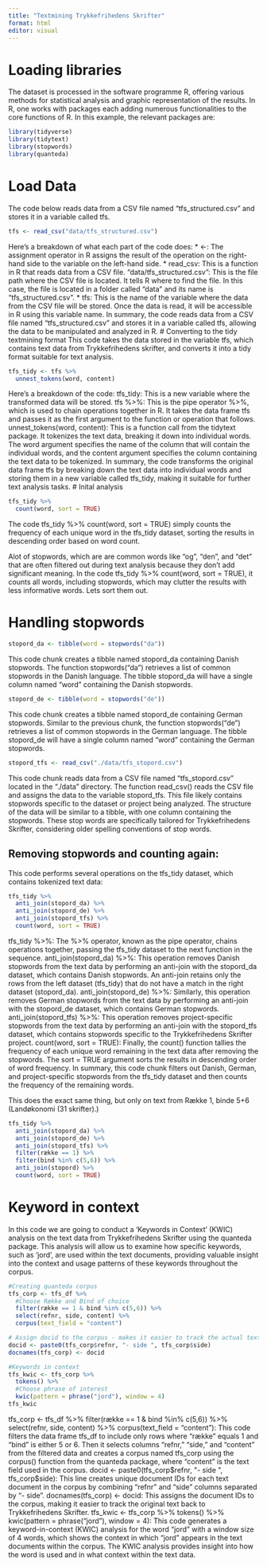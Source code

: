 ```yaml
---
title: "Textmining Trykkefrihedens Skrifter"
format: html
editor: visual
---
```


# Loading libraries

The dataset is processed in the software programme R, offering various methods for statistical analysis and graphic representation of the results. In R, one works with packages each adding numerous functionalities to the core functions of R. In this example, the relevant packages are:

```r
library(tidyverse)
library(tidytext)
library(stopwords)
library(quanteda)
```

# Load Data

The code below reads data from a CSV file named "tfs_structured.csv" and stores it in a variable called tfs.

```r
tfs <- read_csv("data/tfs_structured.csv")
```

Here's a breakdown of what each part of the code does: \* \<-: The assignment operator in R assigns the result of the operation on the right-hand side to the variable on the left-hand side. \* read_csv: This is a function in R that reads data from a CSV file. "data/tfs_structured.csv": This is the file path where the CSV file is located. It tells R where to find the file. In this case, the file is located in a folder called "data" and its name is "tfs_structured.csv". \* tfs: This is the name of the variable where the data from the CSV file will be stored. Once the data is read, it will be accessible in R using this variable name. In summary, the code reads data from a CSV file named "tfs_structured.csv" and stores it in a variable called tfs, allowing the data to be manipulated and analyzed in R. \# Converting to the tidy textmining format This code takes the data stored in the variable tfs, which contains text data from Trykkefrihedens skrifter, and converts it into a tidy format suitable for text analysis.

```r
tfs_tidy <- tfs %>% 
  unnest_tokens(word, content)
```

Here's a breakdown of the code: tfs_tidy: This is a new variable where the transformed data will be stored. tfs %\>%: This is the pipe operator %\>%, which is used to chain operations together in R. It takes the data frame tfs and passes it as the first argument to the function or operation that follows. unnest_tokens(word, content): This is a function call from the tidytext package. It tokenizes the text data, breaking it down into individual words. The word argument specifies the name of the column that will contain the individual words, and the content argument specifies the column containing the text data to be tokenized. In summary, the code transforms the original data frame tfs by breaking down the text data into individual words and storing them in a new variable called tfs_tidy, making it suitable for further text analysis tasks. \# Inital analysis

```r
tfs_tidy %>% 
  count(word, sort = TRUE)
```
The code tfs_tidy %>% count(word, sort = TRUE) simply counts the frequency of each unique word in the tfs_tidy dataset, sorting the results in descending order based on word count.

Alot of stopwords, which are are common words like "og", "den", and "det" that are often filtered out during text analysis because they don't add significant meaning. In the code tfs_tidy %>% count(word, sort = TRUE), it counts all words, including stopwords, which may clutter the results with less informative words. Lets sort them out. 

# Handling stopwords

```r
stopord_da <- tibble(word = stopwords("da"))
```
This code chunk creates a tibble named stopord_da containing Danish stopwords. The function stopwords("da") retrieves a list of common stopwords in the Danish language. The tibble stopord_da will have a single column named "word" containing the Danish stopwords.

```r
stopord_de <- tibble(word = stopwords("de"))
```

This code chunk creates a tibble named stopord_de containing German stopwords. Similar to the previous chunk, the function stopwords("de") retrieves a list of common stopwords in the German language. The tibble stopord_de will have a single column named "word" containing the German stopwords.

```r
stopord_tfs <- read_csv("./data/tfs_stopord.csv")
```
This code chunk reads data from a CSV file named "tfs_stopord.csv" located in the "./data" directory. The function read_csv() reads the CSV file and assigns the data to the variable stopord_tfs. This file likely contains stopwords specific to the dataset or project being analyzed. The structure of the data will be similar to a tibble, with one column containing the stopwords.
These stop words are specifically tailored for Trykkefrihedens Skrifter, considering older spelling conventions of stop words.

## Removing stopwords and counting again:
This code performs several operations on the tfs_tidy dataset, which contains tokenized text data:
```r
tfs_tidy %>%
  anti_join(stopord_da) %>% 
  anti_join(stopord_de) %>% 
  anti_join(stopord_tfs) %>% 
  count(word, sort = TRUE)
```

tfs_tidy %>%: The %>% operator, known as the pipe operator, chains operations together, passing the tfs_tidy dataset to the next function in the sequence.
anti_join(stopord_da) %>%: This operation removes Danish stopwords from the text data by performing an anti-join with the stopord_da dataset, which contains Danish stopwords. An anti-join retains only the rows from the left dataset (tfs_tidy) that do not have a match in the right dataset (stopord_da).
anti_join(stopord_de) %>%: Similarly, this operation removes German stopwords from the text data by performing an anti-join with the stopord_de dataset, which contains German stopwords.
anti_join(stopord_tfs) %>%: This operation removes project-specific stopwords from the text data by performing an anti-join with the stopord_tfs dataset, which contains stopwords specific to the Trykkefrihedens Skrifter project.
count(word, sort = TRUE): Finally, the count() function tallies the frequency of each unique word remaining in the text data after removing the stopwords. The sort = TRUE argument sorts the results in descending order of word frequency.
In summary, this code chunk filters out Danish, German, and project-specific stopwords from the tfs_tidy dataset and then counts the frequency of the remaining words.

This does the exact same thing, but only on text from Række 1, binde 5+6 (Landøkonomi (31 skrifter).)

```r
tfs_tidy %>%
  anti_join(stopord_da) %>% 
  anti_join(stopord_de) %>% 
  anti_join(stopord_tfs) %>% 
  filter(række == 1) %>% 
  filter(bind %in% c(5,6)) %>% 
  anti_join(stopord) %>% 
  count(word, sort = TRUE)
```

# Keyword in context
In this code we are going to conduct a 'Keywords in Context' (KWIC) analysis on the text data from Trykkefrihedens Skrifter using the quanteda package. This analysis will allow us to examine how specific keywords, such as 'jord', are used within the text documents, providing valuable insight into the context and usage patterns of these keywords throughout the corpus.

```r
#Creating quanteda corpus
tfs_corp <- tfs_df %>%
  #Choose Række and Bind of choice
  filter(række == 1 & bind %in% c(5,6)) %>%
  select(refnr, side, content) %>%
  corpus(text_field = "content")

# Assign docid to the corpus - makes it easier to track the actual text back to Trykkefrihedens skrifter
docid <- paste0(tfs_corp$refnr, "- side ", tfs_corp$side)
docnames(tfs_corp) <- docid

#Keywords in context 
tfs_kwic <- tfs_corp %>%
  tokens() %>%
  #Choose phrase of interest
  kwic(pattern = phrase("jord"), window = 4)
tfs_kwic
```

tfs_corp <- tfs_df %>% filter(række == 1 & bind %in% c(5,6)) %>% select(refnr, side, content) %>% corpus(text_field = "content"):
This code filters the data frame tfs_df to include only rows where "række" equals 1 and "bind" is either 5 or 6. Then it selects columns "refnr," "side," and "content" from the filtered data and creates a corpus named tfs_corp using the corpus() function from the quanteda package, where "content" is the text field used in the corpus.
docid <- paste0(tfs_corp$refnr, "- side ", tfs_corp$side):
This line creates unique document IDs for each text document in the corpus by combining "refnr" and "side" columns separated by "- side ".
docnames(tfs_corp) <- docid:
This assigns the document IDs to the corpus, making it easier to track the original text back to Trykkefrihedens Skrifter.
tfs_kwic <- tfs_corp %>% tokens() %>% kwic(pattern = phrase("jord"), window = 4):
This code generates a keyword-in-context (KWIC) analysis for the word "jord" with a window size of 4 words, which shows the context in which "jord" appears in the text documents within the corpus. The KWIC analysis provides insight into how the word is used and in what context within the text data.